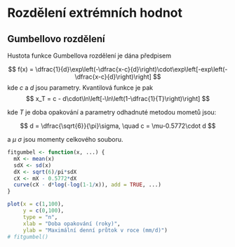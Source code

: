 # Rozdělení extrémních hodnot

## Gumbellovo rozdělení

Hustota funkce Gumbellova rozdělení je dána předpisem

$$
f(x) = \dfrac{1}{d}\exp\left(-\dfrac{x-c}{d}\right)\cdot\exp\left[-exp\left(-\dfrac{x-c}{d}\right)\right]
$$
kde $c$ a $d$ jsou parametry.
Kvantilová funkce je pak
$$
x_T = c - d\cdot\ln\left[-\ln\left(1-\dfrac{1}{T}\right)\right]
$$

kde $T$ je doba opakování a parametry odhadnuté metodou mometů jsou:

$$
d = \dfrac{\sqrt{6}}{\pi}\sigma, \quad c = \mu-0.5772\cdot d
$$

a $\mu$ $\sigma$ jsou momenty celkového souboru.


```r
fitgumbel <- function(x, ...) {
  mX <- mean(x)
  sdX <- sd(x)
  dX <- sqrt(6)/pi*sdX
  cX <- mX - 0.5772*dX
  curve(cX - d*log(-log(1-1/x)), add = TRUE, ...)
}

plot(x = c(1,100), 
     y = c(0,100), 
     type = "n", 
     xlab = "Doba opakování (roky)", 
     ylab = "Maximální denní průtok v roce (mm/d)")
# fitgumbel()
```

